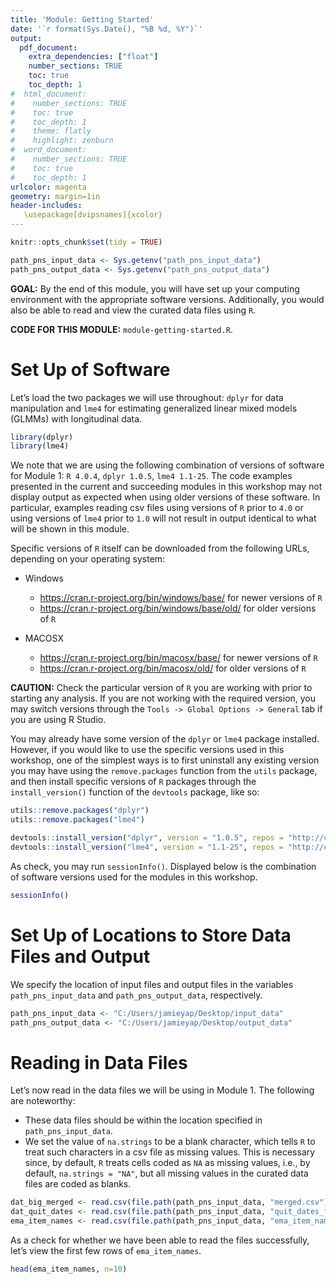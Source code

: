 ```yaml
---
title: 'Module: Getting Started'
date: '`r format(Sys.Date(), "%B %d, %Y")`'
output: 
  pdf_document:
    extra_dependencies: ["float"]
    number_sections: TRUE
    toc: true
    toc_depth: 1
#  html_document:
#    number_sections: TRUE
#    toc: true
#    toc_depth: 1
#    theme: flatly
#    highlight: zenburn
#  word_document:
#    number_sections: TRUE
#    toc: true
#    toc_depth: 1
urlcolor: magenta
geometry: margin=1in
header-includes:
   \usepackage[dvipsnames]{xcolor} 
---
```


```r
knitr::opts_chunk$set(tidy = TRUE)
```

```r
path_pns_input_data <- Sys.getenv("path_pns_input_data")
path_pns_output_data <- Sys.getenv("path_pns_output_data")
```


**GOAL:** By the end of this module, you will have set up your computing environment with the appropriate software versions. Additionally, you would also be able to read and view the curated data files using `R`.

**CODE FOR THIS MODULE:** `module-getting-started.R`.


# Set Up of Software

Let's load the two packages we will use throughout: `dplyr` for data manipulation and `lme4` for estimating generalized linear mixed models (GLMMs) with longitudinal data. 

```r
library(dplyr)
library(lme4)
```

We note that we are using the following combination of versions of software for Module 1: `R 4.0.4`, `dplyr 1.0.5`, `lme4 1.1-25`. The code examples presented in the current and succeeding modules in this workshop may not display output as expected when using older versions of these software. In particular, examples reading csv files using versions of `R` prior to `4.0` or using versions of `lme4` prior to `1.0` will not result in output identical to what will be shown in this module.

Specific versions of `R` itself can be downloaded from the following URLs, depending on your operating system:

* Windows 

  - [https://cran.r-project.org/bin/windows/base/](https://cran.r-project.org/bin/windows/base/) for newer versions of `R`
  - [https://cran.r-project.org/bin/windows/base/old/](https://cran.r-project.org/bin/windows/base/old/) for older versions of `R`

* MACOSX

  - [https://cran.r-project.org/bin/macosx/base/](https://cran.r-project.org/bin/macosx/base/) for newer versions of `R`
  - [https://cran.r-project.org/bin/macosx/old/](https://cran.r-project.org/bin/macosx/old/) for older versions of `R`

**CAUTION:** Check the particular version of `R` you are working with prior to starting any analysis. If you are not working with the required version, you may switch versions through the `Tools -> Global Options -> General` tab if you are using R Studio.

You may already have some version of the `dplyr` or `lme4` package installed. However, if you would like to use the specific versions used in this workshop, one of the simplest ways is to first uninstall any existing version you may have using the `remove.packages` function from the `utils` package, and then install specific versions of `R` packages through the `install_version()` function of the `devtools` package, like so:

```r
utils::remove.packages("dplyr")
utils::remove.packages("lme4")

devtools::install_version("dplyr", version = "1.0.5", repos = "http://cran.us.r-project.org")
devtools::install_version("lme4", version = "1.1-25", repos = "http://cran.us.r-project.org")
```

As check, you may run `sessionInfo()`. Displayed below is the combination of software versions used for the modules in this workshop.

```r
sessionInfo()
```

# Set Up of Locations to Store Data Files and Output

We specify the location of input files and output files in the variables `path_pns_input_data` and `path_pns_output_data`, respectively. 


```r
path_pns_input_data <- "C:/Users/jamieyap/Desktop/input_data"
path_pns_output_data <- "C:/Users/jamieyap/Desktop/output_data"
```

# Reading in Data Files

Let's now read in the data files we will be using in Module 1. The following are noteworthy:

* These data files should be within the location specified in `path_pns_input_data`.
* We set the value of `na.strings` to be a blank character, which tells `R` to treat such characters in a csv file as missing values. This is necessary since, by default, `R` treats cells coded as `NA` as missing values, i.e., by default, `na.strings = "NA"`, but all missing values in the curated data files are coded as blanks.

```r
dat_big_merged <- read.csv(file.path(path_pns_input_data, "merged.csv"), header = TRUE, na.strings = "")
dat_quit_dates <- read.csv(file.path(path_pns_input_data, "quit_dates_final.csv"), header = TRUE, na.strings = "")
ema_item_names <- read.csv(file.path(path_pns_input_data, "ema_item_names.csv"), header = TRUE, na.strings = "")
```

As a check for whether we have been able to read the files successfully, let's view the first few rows of `ema_item_names`. 

```r
head(ema_item_names, n=10)
```


